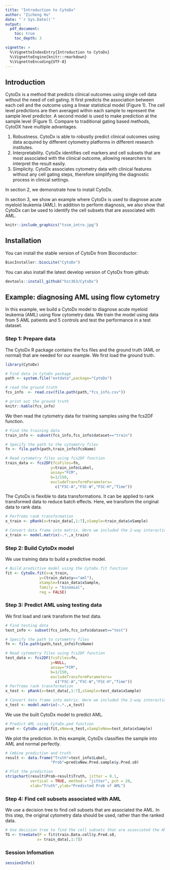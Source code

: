 ```yaml
---
title: "Introduction to CytoDx"
author: "Zicheng Hu"
date: "`r Sys.Date()`"
output:
  pdf_document:
    toc: true
    toc_depth: 3

vignette: >
  %\VignetteIndexEntry{Introduction to CytoDx}
  %\VignetteEngine{knitr::rmarkdown}
  %\VignetteEncoding{UTF-8}
---
```


\newpage

## Introduction
CytoDx is a method that predicts clinical outcomes using single cell data without the need of cell gating. It first predicts the association between each cell and the outcome using a linear statistical model (Figure 1). The cell level predictions are then averaged within each sample to represent the sample level predictor. A second model is used to make prediction at the sample level (Figure 1). Compare to traditional gating based methods, CytoDX have multiple advantages. 

1.	Robustness. CytoDx is able to robustly predict clinical outcomes using data acquired by different cytometry platforms in different research institutes.
2.	Interpretability. CytoDx identifies cell markers and cell subsets that are most associated with the clinical outcome, allowing researchers to interpret the result easily. 
3.	Simplicity. CytoDx associates cytometry data with clinical features without any cell gating steps, therefore simplifying the diagnostic process in clinical settings.  

In section 2, we demonstrate how to install CytoDx.

In section 3, we show an example where CytoDx is used to diagnose acute myeloid leukemia (AML). In addition to perform diagnosis, we also show that CytoDx can be used to identify the cell subsets that are associated with AML. 

```r
knitr::include_graphics("tssm_intro.jpg")
```

## Installation
You can install the stable version of CytoDx from Bioconductor:
```r
BiocInstaller::biocLite("CytoDx")                                                                                                                                                                                                                
```

You can also install the latest develop version of CytoDx from github:
```r
devtools::install_github("hzc363/CytoDx")                                                                                                                                                                                                                    
```

## Example: diagnosing AML using flow cytometry

In this example, we build a CytoDx model to diagnose acute myeloid leukemia (AML) using flow cytometry data. We train the model using data from 5 AML patients and 5 controls and test the performance in a test dataset. 

### Step 1: Prepare data
The CytoDx R package contains the fcs files and the ground truth (AML or normal) that are needed for our example. We first load the ground truth.

```r
library(CytoDx)

# Find data in CytoDx package
path <- system.file("extdata",package="CytoDx")

# read the ground truth
fcs_info  <- read.csv(file.path(path,"fcs_info.csv"))

# print out the ground truth
knitr::kable(fcs_info)
```

We then read the cytometry data for training samples using the fcs2DF function.
```r
# Find the training data
train_info <- subset(fcs_info,fcs_info$dataset=="train")

# Specify the path to the cytometry files
fn <- file.path(path,train_info$fcsName)

# Read cytometry files using fcs2DF function
train_data <- fcs2DF(fcsFiles=fn,
                    y=train_info$Label,
                    assay="FCM",
                    b=1/150,
                    excludeTransformParameters=
                      c("FSC-A","FSC-W","FSC-H","Time"))
```

The CytoDx is flexible to data transformations. It can be applied to rank transformed data to reduce batch effects. Here, we transform the original data to rank data.
```r
# Perfroms rank transformation
x_train <- pRank(x=train_data[,1:7],xSample=train_data$xSample)

# Convert data frame into matrix. Here we included the 2-way interactions.
x_train <- model.matrix(~.*.,x_train)
```

### Step 2: Build CytoDx model
We use training data to build a predictive model. 
```r
# Build predictive model using the CytoDx.fit function
fit <- CytoDx.fit(x=x_train,
               y=(train_data$y=="aml"),
               xSample=train_data$xSample,
               family = "binomial",
               reg = FALSE)
```

### Step 3: Predict AML using testing data
We first load and rank transform the test data.
```r
# Find testing data
test_info <- subset(fcs_info,fcs_info$dataset=="test")

# Specify the path to cytometry files
fn <- file.path(path,test_info$fcsName)

# Read cytometry files using fcs2DF function
test_data <- fcs2DF(fcsFiles=fn,
                    y=NULL,
                    assay="FCM",
                    b=1/150,
                    excludeTransformParameters=
                      c("FSC-A","FSC-W","FSC-H","Time"))
# Perfroms rank transformation
x_test <- pRank(x=test_data[,1:7],xSample=test_data$xSample)

# Convert data frame into matrix. Here we included the 2-way interactions.
x_test <- model.matrix(~.*.,x_test)
```

We use the built CytoDx model to predict AML.
```r
# Predict AML using CytoDx.ped function
pred <- CytoDx.pred(fit,xNew=x_test,xSampleNew=test_data$xSample)
```

We plot the prediction. In this example, CytoDx classifies the sample into AML and normal perfectly. 
```r
# Cmbine prediction and truth
result <- data.frame("Truth"=test_info$Label,
                    "Prob"=pred$xNew.Pred.sample$y.Pred.s0)

# Plot the prediction
stripchart(result$Prob~result$Truth, jitter = 0.1,
           vertical = TRUE, method = "jitter", pch = 20,
           xlab="Truth",ylab="Predicted Prob of AML")
```

### Step 4: Find cell subsets associated with AML
We use a decision tree to find cell subsets that are associated the AML. In this step, the original cytometry data should be used, rather than the ranked data. 
```r
# Use decision tree to find the cell subsets that are associated the AML.
TG <- treeGate(P = fit$train.Data.cell$y.Pred.s0,
              x= train_data[,1:7])

```

### Session Infomation
```r
sessionInfo()

```
